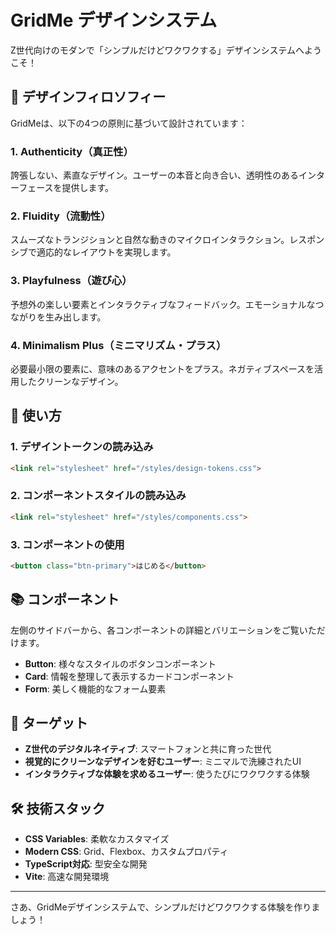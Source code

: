 
<Meta title="はじめに" />

# GridMe デザインシステム

Z世代向けのモダンで「シンプルだけどワクワクする」デザインシステムへようこそ！

## 🎨 デザインフィロソフィー

GridMeは、以下の4つの原則に基づいて設計されています：

### 1. **Authenticity（真正性）**
誇張しない、素直なデザイン。ユーザーの本音と向き合い、透明性のあるインターフェースを提供します。

### 2. **Fluidity（流動性）**
スムーズなトランジションと自然な動きのマイクロインタラクション。レスポンシブで適応的なレイアウトを実現します。

### 3. **Playfulness（遊び心）**
予想外の楽しい要素とインタラクティブなフィードバック。エモーショナルなつながりを生み出します。

### 4. **Minimalism Plus（ミニマリズム・プラス）**
必要最小限の要素に、意味のあるアクセントをプラス。ネガティブスペースを活用したクリーンなデザイン。

## 🚀 使い方

### 1. デザイントークンの読み込み
```html
<link rel="stylesheet" href="/styles/design-tokens.css">
```

### 2. コンポーネントスタイルの読み込み
```html
<link rel="stylesheet" href="/styles/components.css">
```

### 3. コンポーネントの使用
```html
<button class="btn-primary">はじめる</button>
```

## 📚 コンポーネント

左側のサイドバーから、各コンポーネントの詳細とバリエーションをご覧いただけます。

- **Button**: 様々なスタイルのボタンコンポーネント
- **Card**: 情報を整理して表示するカードコンポーネント
- **Form**: 美しく機能的なフォーム要素

## 🎯 ターゲット

- **Z世代のデジタルネイティブ**: スマートフォンと共に育った世代
- **視覚的にクリーンなデザインを好むユーザー**: ミニマルで洗練されたUI
- **インタラクティブな体験を求めるユーザー**: 使うたびにワクワクする体験

## 🛠 技術スタック

- **CSS Variables**: 柔軟なカスタマイズ
- **Modern CSS**: Grid、Flexbox、カスタムプロパティ
- **TypeScript対応**: 型安全な開発
- **Vite**: 高速な開発環境

---

さあ、GridMeデザインシステムで、シンプルだけどワクワクする体験を作りましょう！
